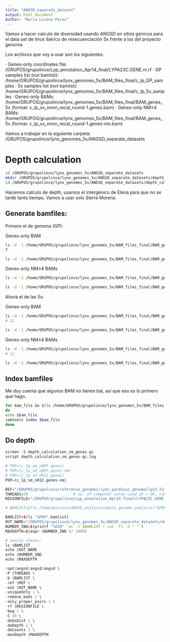 ```yaml
---
title: "ANGSD_separate_dataset"
output: html_document
Author: "Maria Lucena Perez"
---
```



Vamos a hacer calculo de diversidad usando ANGSD en sitios génicos para el data set de lince ibérico de resecuenciación 5x frente a los del proyecto genoma. 

Los archivos que voy a usar son los siguientes:

· Genes-only coordinates file: /GRUPOS/grupolince/Lyp_annotation_Apr14_final/LYPA23C.GENE.nr.rf
· GP samples list (not bamlist): /home/GRUPOS/grupolince/lynx_genomes_5x/BAM_files_final/c_lp_GP_samples
· 5x samples list (not bamlist): /home/GRUPOS/grupolince/lynx_genomes_5x/BAM_files_final/c_lp_5x_samples
· Genes-only BAMs: /home/GRUPOS/grupolince/lynx_genomes_5x/BAM_files_final/BAM_genes_5x (format: c_lp_xx_nnnn_recal_round-1.genes.bam)
· Genes-only NM≤4 BAMs: /home/GRUPOS/grupolince/lynx_genomes_5x/BAM_files_final/BAM_genes_5x (format: c_lp_xx_nnnn_recal_round-1.genes-nm.bam)

Vamos a trabajar en la siguiente carpeta: /GRUPOS/grupolince/lynx_genomes_5x/ANGSD_separate_datasets

# Depth calculation

```bash
cd /GRUPOS/grupolince/lynx_genomes_5x/ANGSD_separate_datasets
mkdir /GRUPOS/grupolince/lynx_genomes_5x/ANGSD_separate_datasets/depth_calculation
cd /GRUPOS/grupolince/lynx_genomes_5x/ANGSD_separate_datasets/depth_calculation
```

Hacemos calculo de depth, usamos el intergénico de Elena para que no se tarde tanto tiempo. Vamos a usar solo Sierra Morena.

## Generate bamfiles:

Primero el de genoma (GP):

Genes-only BAM

```bash

ls -d -1 /home/GRUPOS/grupolince/lynx_genomes_5x/BAM_files_final/BAM_genes_5x/**  |  grep -f /home/GRUPOS/grupolince/lynx_genomes_5x/BAM_files_final/c_lp_GP_samples | grep "genes.bam$" | grep "sm" | wc -l
7

ls -d -1 /home/GRUPOS/grupolince/lynx_genomes_5x/BAM_files_final/BAM_genes_5x/**  |  grep -f /home/GRUPOS/grupolince/lynx_genomes_5x/BAM_files_final/c_lp_GP_samples | grep "genes.bam$" | grep "sm" > c_lp_sm_n007.genes.bamlist

```

Genes-only NM≤4 BAMs


```bash
ls -d -1 /home/GRUPOS/grupolince/lynx_genomes_5x/BAM_files_final/BAM_genes_5x/**  |  grep -f /home/GRUPOS/grupolince/lynx_genomes_5x/BAM_files_final/c_lp_GP_samples | grep "genes-nm.bam$" | grep "sm" | wc -l

ls -d -1 /home/GRUPOS/grupolince/lynx_genomes_5x/BAM_files_final/BAM_genes_5x/**  |  grep -f /home/GRUPOS/grupolince/lynx_genomes_5x/BAM_files_final/c_lp_GP_samples | grep "genes-nm.bam$" | grep "sm" > c_lp_sm_n007.genes-nm.bamlist

```


Ahora el de las 5x:

Genes-only BAM

```bash

ls -d -1 /home/GRUPOS/grupolince/lynx_genomes_5x/BAM_files_final/BAM_genes_5x/**  |  grep -f /home/GRUPOS/grupolince/lynx_genomes_5x/BAM_files_final/c_lp_5x_samples  | grep "genes.bam$" | grep "sm" | wc -l
# 12

ls -d -1 /home/GRUPOS/grupolince/lynx_genomes_5x/BAM_files_final/BAM_genes_5x/**  |  grep -f /home/GRUPOS/grupolince/lynx_genomes_5x/BAM_files_final/c_lp_5x_samples | grep "genes.bam$" | grep "sm" > c_lp_sm_n012.genes.bamlist

```

Genes-only NM≤4 BAMs


```bash

ls -d -1 /home/GRUPOS/grupolince/lynx_genomes_5x/BAM_files_final/BAM_genes_5x/**  |  grep -f /home/GRUPOS/grupolince/lynx_genomes_5x/BAM_files_final/c_lp_5x_samples | grep "genes-nm.bam$" | grep "sm" | wc -l 
# 12

ls -d -1 /home/GRUPOS/grupolince/lynx_genomes_5x/BAM_files_final/BAM_genes_5x/**  |  grep -f /home/GRUPOS/grupolince/lynx_genomes_5x/BAM_files_final/c_lp_5x_samples | grep "genes-nm.bam$" | grep "sm" > c_lp_sm_n012.genes-nm.bamlist

```


## Index bamfiles

Me doy cuenta que algunos BAM no tienen bai, así que eso es lo primero que hago.

```bash

for bam_file in $(ls /home/GRUPOS/grupolince/lynx_genomes_5x/BAM_files_final/BAM_genes_5x/*genes.bam)
do 
echo $bam_file
samtools index $bam_file
done

```

## Do depth 

```r

screen -S depth_calculation_sm_genes-qc
script depth_calculation_sm_genes-qc.log

# POP=(c_lp_sm_n007.genes)
# POP=(c_lp_sm_n007.genes-nm)
# POP=(c_lp_sm_n012.genes)
POP=(c_lp_sm_n012.genes-nm)

REF="/GRUPOS/grupolince/reference_genomes/lynx_pardinus_genome/lp23.fa"
THREADS=20                    # no. of computer cores used 20 = OK, >20 = ask people first!
REGIONFILE="/GRUPOS/grupolince/Lyp_annotation_Apr14_final/LYPA23C.GENE.nr.rf"

# BAMLIST=$(ls /home/mlucena/ANGSD_analysis/whole_genome_analysis/"$POP".bamlist)

BAMLIST=$(ls "$POP".bamlist)
OUT_NAME="/GRUPOS/grupolince/lynx_genomes_5x/ANGSD_separate_datasets/depth_calculation/"$POP""
NUMBER_IND=$(printf "%03d" `wc -l $BAMLIST | cut -f1 -d " "`)
MAXDEPTH=$(expr $NUMBER_IND \* 1000)

# Sanity checks: 
ls $BAMLIST
echo $OUT_NAME
echo $NUMBER_IND
echo $MAXDEPTH

/opt/angsd/angsd/angsd \
-P $THREADS \
-b $BAMLIST \
-ref $REF \
-out $OUT_NAME \
-uniqueOnly 1 \
-remove_bads 1 \
-only_proper_pairs 1 \
-rf $REGIONFILE \
-baq 1 \
-C 50 \
-doQsDist 1 \
-doDepth 1 \
-doCounts 1 \
-maxDepth $MAXDEPTH  

```






